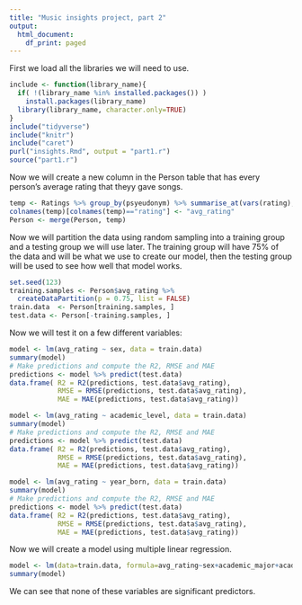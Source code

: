 ```yaml
---
title: "Music insights project, part 2"
output:
  html_document:
    df_print: paged
---
```

First we load all the libraries we will need to use.
```r
include <- function(library_name){
  if( !(library_name %in% installed.packages()) )
    install.packages(library_name) 
  library(library_name, character.only=TRUE)
}
include("tidyverse")
include("knitr")
include("caret")
purl("insights.Rmd", output = "part1.r")
source("part1.r")
```

Now we will create a new column in the Person table that has every person's average rating that theyy gave songs.
```r
temp <- Ratings %>% group_by(psyeudonym) %>% summarise_at(vars(rating), funs(mean(.)))
colnames(temp)[colnames(temp)=="rating"] <- "avg_rating"
Person <- merge(Person, temp)
```

Now we will partition the data using random sampling into a training group and a testing group we will use later. The training group will have 75% of the data and will be what we use to create our model, then
the testing group will be used to see how well that model works.
```r
set.seed(123)
training.samples <- Person$avg_rating %>%
  createDataPartition(p = 0.75, list = FALSE)
train.data  <- Person[training.samples, ]
test.data <- Person[-training.samples, ]
```

Now we will test it on a few different variables:
```r
model <- lm(avg_rating ~ sex, data = train.data)
summary(model)
# Make predictions and compute the R2, RMSE and MAE
predictions <- model %>% predict(test.data)
data.frame( R2 = R2(predictions, test.data$avg_rating),
            RMSE = RMSE(predictions, test.data$avg_rating),
            MAE = MAE(predictions, test.data$avg_rating))
```


```r
model <- lm(avg_rating ~ academic_level, data = train.data)
summary(model)
# Make predictions and compute the R2, RMSE and MAE
predictions <- model %>% predict(test.data)
data.frame( R2 = R2(predictions, test.data$avg_rating),
            RMSE = RMSE(predictions, test.data$avg_rating),
            MAE = MAE(predictions, test.data$avg_rating))
```


```r
model <- lm(avg_rating ~ year_born, data = train.data)
summary(model)
# Make predictions and compute the R2, RMSE and MAE
predictions <- model %>% predict(test.data)
data.frame( R2 = R2(predictions, test.data$avg_rating),
            RMSE = RMSE(predictions, test.data$avg_rating),
            MAE = MAE(predictions, test.data$avg_rating))
```

Now we will create a model using multiple linear regression.
```r
model <- lm(data=train.data, formula=avg_rating~sex+academic_major+academic_level+year_born)
summary(model)
```
We can see that none of these variables are significant predictors.
